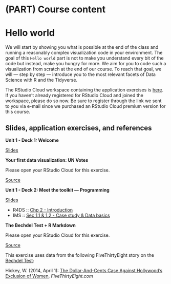 # (PART) Course content {.unnumbered}

# Hello world {#hello-world}

We will start by showing you what is possible at the end of the class and running a reasonably complex visualization code in your environment.
The goal of this `Hello world` part is not to make you understand every bit of the code but instead, make you hungry for more.
We aim for you to code such a visualization from scratch at the end of our course.
To reach that goal, we will --- step by step --- introduce you to the most relevant facets of Data Science with R and the Tidyverse.

::: {.rstudio-cloud}
The RStudio Cloud workspace containing the application exercises is [here](https://rstudio.cloud/spaces/1655/join?access_code=5rdjusfIYF5iI0Gum2vNsBDLdtdnIEELBkf2EivK).
If you haven't already registered for RStudio Cloud and joined the workspace, please do so now.
Be sure to register through the link we sent to you via e-mail since we purchased an RStudio Cloud premium version for this course.
:::

## Slides, application exercises, and references

::: {.slide-deck}
**Unit 1 - Deck 1: Welcome**

::: {.slides}
[Slides](https://lukas-jue.github.io/intro-tidyverse/slides/u1-d01-welcome/u1-d01-welcome.html#1)
:::
:::

::: {.application-exercise}
**Your first data visualization: UN Votes**

Please open your RStudio Cloud for this exercise.

::: {.source}
[Source](https://github.com/lukas-jue/intro-tidyverse/blob/master/docs/application-exercises/ae-01a-un-votes/unvotes.Rmd)
:::
:::

::: {.slide-deck}
**Unit 1 - Deck 2: Meet the toolkit --- Programming**

::: {.slides}
[Slides](https://lukas-jue.github.io/intro-tidyverse/slides/u1-d02-toolkit-r/u1-d02-toolkit-r.html)
:::

::: {.reading}
-   R4DS :: [Chp 2 - Introduction](https://r4ds.had.co.nz/explore-intro.html)
-   IMS :: [Sec 1.1 & 1.2 - Case study & Data basics](https://openintro-ims.netlify.app/getting-started-with-data.html#basic-stents-strokes)
:::
:::

::: {.application-exercise}
**The Bechdel Test + R Markdown**

Please open your RStudio Cloud for this exercise.

::: {.source}
[Source](https://github.com/lukas-jue/intro-tidyverse/blob/master/docs/application-exercises/ae-02-bechdel-rmarkdown/bechdel.Rmd)
:::

::: {.reading}
This exercise uses data from the following FiveThirtyEight story on the [Bechdel Test](https://en.wikipedia.org/wiki/Bechdel_test):

Hickey, W.
(2014, April 1): [The Dollar-And-Cents Case Against Hollywood's Exclusion of Women](https://github.com/lukas-jue/intro-tidyverse/blob/master/docs/application-exercises/ae-02-bechdel-rmarkdown/bechdel.Rmd), *FiveThirtyEight.com*
:::
:::

